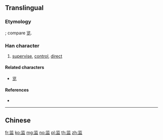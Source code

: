 {{character info/new}}
{{also|監}}
==Translingual==
{{ja-forms|[[監]]|监|[[監]]}}

===Etymology===
{{Han simp|監}}; compare [[览]].

===Han character===
{{Han char|rn=108|rad=皿|as=05|sn=10|four=|canj=LIBT|ids=⿱⿰〢⿱𠂉丶皿}}

# [[supervise]], [[control]], [[direct]]

====Related characters====
* [[览]]

====References====
* {{Han ref|kx=0794.041|hdz=42559.070|uh=76D1|ud=30417}}

----

==Chinese==
{{zh-see|監}}

[[fr:监]]
[[ko:监]]
[[mg:监]]
[[no:监]]
[[pl:监]]
[[th:监]]
[[zh:监]]